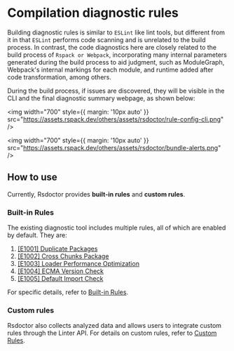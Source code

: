 # Compilation diagnostic rules

Building diagnostic rules is similar to `ESLint` like lint tools, but different from it in that `ESLint` performs code scanning and is unrelated to the build process. In contrast, the code diagnostics here are closely related to the build process of `Rspack or Webpack`, incorporating many internal parameters generated during the build process to aid judgment, such as ModuleGraph, Webpack's internal markings for each module, and runtime added after code transformation, among others.

During the build process, if issues are discovered, they will be visible in the CLI and the final diagnostic summary webpage, as shown below:

<img
  width="700"
  style={{ margin: '10px auto' }}
  src="https://assets.rspack.dev/others/assets/rsdoctor/rule-config-cli.png"
/>

<img
  width="700"
  style={{ margin: '10px auto' }}
  src="https://assets.rspack.dev/others/assets/rsdoctor/bundle-alerts.png"
/>

## How to use

Currently, Rsdoctor provides **built-in rules** and **custom rules**.

### Built-in Rules

The existing diagnostic tool includes multiple rules, all of which are enabled by default. They are:

1. [[E1001] Duplicate Packages](/guide/rules/rules#e1001-duplicate-packages)
2. [[E1002] Cross Chunks Package](/guide/rules/rules#e1002-cross-chunks-package)
3. [[E1003] Loader Performance Optimization](/guide/rules/rules#e1003-loader-performance-optimization)
4. [[E1004] ECMA Version Check](/guide/rules/rules#e1004-ecma-version-check)
5. [[E1005] Default Import Check](/guide/rules/rules#e1005-default-import-check)

For specific details, refer to [Built-in Rules](/guide/rules/rules).

### Custom rules

Rsdoctor also collects analyzed data and allows users to integrate custom rules through the Linter API. For details on custom rules, refer to [Custom Rules](/guide/rules/rule-custom).

